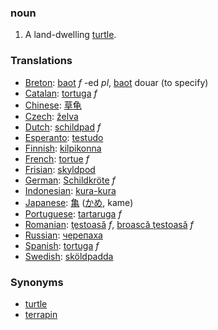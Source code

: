 ===noun===

# A land-dwelling [[turtle]].

===Translations===
*[[Breton]]: [[baot]] ''f'' -ed ''pl'', [[baot]] douar (to specify)
*[[Catalan]]: [[tortuga]] ''f''
*[[Chinese]]: [[草龟]]
*[[Czech]]: [[želva]]
*[[Dutch]]: [[schildpad]] ''f''
*[[Esperanto]]: [[testudo]]
*[[Finnish]]: [[kilpikonna]]
*[[French]]: [[tortue]] ''f''
*[[Frisian]]: [[skyldpod]]
*[[German]]: [[Schildkröte]] ''f''
*[[Indonesian]]: [[kura-kura]]
*[[Japanese]]: [[亀]] ([[かめ]], kame)
*[[Portuguese]]: [[tartaruga]] ''f''
*[[Romanian]]: [[ţestoasă]] ''f'', [[broască ţestoasă]] ''f''
*[[Russian]]: [[черепаха]]
*[[Spanish]]: [[tortuga]] ''f''
*[[Swedish]]: [[sköldpadda]]

===Synonyms===
*[[turtle]]
*[[terrapin]]